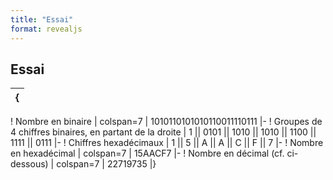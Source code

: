 ```yaml
---
title: "Essai"
format: revealjs
---
```


## Essai

{| class="wikitable" style="text-align:center;"
|-
! Nombre en binaire
| colspan=7 | 1010110101010110011110111
|-
! Groupes de 4 chiffres binaires, en partant de la droite
| 1 || 0101 || 1010 || 1010 || 1100 || 1111 || 0111
|-
! Chiffres hexadécimaux
| 1 || 5 || A || A || C || F || 7
|-
! Nombre en hexadécimal
| colspan=7 | 15AACF7
|-
! Nombre en décimal (cf. ci-dessous)
| colspan=7 | 22719735
|}
